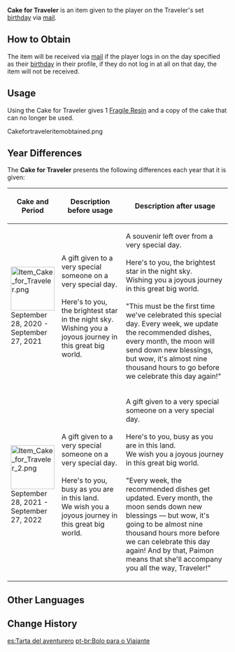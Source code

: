 {{Item Infobox
|id           = 118002
|type         = Very Special Item
|invCategory  = Precious Items
|image        = Item Cake for Traveler.png
|rarity       = 4
|source1      = Given during the [[Traveler]]'s set birthday
}}
'''Cake for Traveler''' is an item given to the player on the Traveler's set [[birthday]] via [[Birthday/Traveler|mail]].

==How to Obtain==
The item will be received via [[Birthday/Traveler|mail]] if the player logs in on the day specified as their [[birthday]] in their profile, if they do not log in at all on that day, the item will not be received.

==Usage==
Using the Cake for Traveler gives 1 [[Fragile Resin]] and a copy of the cake that can no longer be used.
<gallery hideaddbutton="true" captionalign="center">
Cakefortraveleritemobtained.png
</gallery>

==Year Differences==
The '''Cake for Traveler''' presents the following differences each year that it is given:
{|class="article-table tdc1 thc1"
! style="width: 20%;" | Cake and Period
! style="width: 30%;" | Description before usage
! style="width: 50%;" | Description after usage
|-
|[[File:Item Cake for Traveler.png|100px]]<br />September 28, 2020 - September 27, 2021
|A gift given to a very special someone on a very special day.<br /><!--
--><br /><!--
-->Here's to you, the brightest star in the night sky.<br /><!--
-->Wishing you a joyous journey in this great big world.
|A souvenir left over from a very special day.<br /><!--
--><br /><!--
-->Here's to you, the brightest star in the night sky.<br /><!--
-->Wishing you a joyous journey in this great big world.<br /><!--
--><br /><!--
-->"This must be the first time we've celebrated this special day. Every week, we update the recommended dishes, every month, the moon will send down new blessings, but wow, it's almost nine thousand hours to go before we celebrate this day again!"
|-
|[[File:Item Cake for Traveler 2.png|100px]]<br />September 28, 2021 - September 27, 2022
|A gift given to a very special someone on a very special day.<br /><!--
--><br /><!--
-->Here's to you, busy as you are in this land.<br /><!--
-->We wish you a joyous journey in this great big world.
|A gift given to a very special someone on a very special day.<br /><!--
--><br /><!--
-->Here's to you, busy as you are in this land.<br /><!--
-->We wish you a joyous journey in this great big world.<br /><!--
--><br /><!--
-->"Every week, the recommended dishes get updated. Every month, the moon sends down new blessings &mdash; but wow, it's going to be almost nine thousand hours more before we can celebrate this day again! And by that, Paimon means that she'll accompany you all the way, Traveler!"
|}

==Other Languages==
{{Other Languages
|en      = Cake for Traveler
|zhs     = 给旅行者的小蛋糕
|zhs_rm  = Gěi Lǚxíngzhě de Xiǎo Dàngāo
|zht     = 給旅行者的小蛋糕
|zht_rm  = Gěi Lǚxíngzhě de Xiǎo Dàngāo
|zh_tl   = Little Cake for the Traveler
|ja      = 旅人へのケーキ
|ja_rm   = Tabibito he no Keeki
|ja_tl   = Cake for Traveler
|ko      = 여행자에게 주는 케이크
|ko_rm   = Yeohaengja-ege Juneun Ke'ikeu
|ko_tl   = Cake for Traveler
|es      = Tarta del aventurero
|es_tl   = Cake of the Adventurer
|fr      = Gâteau du voyageur/de la voyageuse
|fr_tl   = Cake of the Traveler (M/F)
|ru      = Тортик для тебя
|ru_tl   = Cake for You
|th      = เค้กสำหรับนักเดินทาง
|th_rm   = Khek Samrap Nak Doen Thang
|th_tl   = Cake for the Traveler
|vi      = Bánh kem tặng cho Nhà Lữ Hành
|vi_tl   = Cake for Traveler
|de      = Torte für die Reisende/den Reisenden
|de_tl   = Cake for the Traveler (F/M)
|id      = Cake for Traveler
|pt      = Bolo para o Viajante
|pt_tl   = Cake for The Traveler
}}

==Change History==
{{Change History|1.0}}

[[es:Tarta del aventurero]]
[[pt-br:Bolo para o Viajante]]